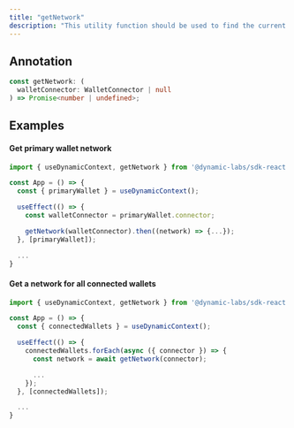 ```yaml
---
title: "getNetwork"
description: "This utility function should be used to find the current network used by a wallet. It receives the wallet connector and returns a promise that will resolve with the network."
---
```


## Annotation

```typescript TypeScript
const getNetwork: (
  walletConnector: WalletConnector | null
) => Promise<number | undefined>;
```

## Examples

#### Get primary wallet network

```typescript TypeScript
import { useDynamicContext, getNetwork } from '@dynamic-labs/sdk-react';

const App = () => {
  const { primaryWallet } = useDynamicContext();

  useEffect(() => {
    const walletConnector = primaryWallet.connector;

    getNetwork(walletConnector).then((network) => {...});
  }, [primaryWallet]);

  ...
}
```

#### Get a network for all connected wallets

```typescript TypeScript
import { useDynamicContext, getNetwork } from '@dynamic-labs/sdk-react';

const App = () => {
  const { connectedWallets } = useDynamicContext();

  useEffect(() => {
    connectedWallets.forEach(async ({ connector }) => {
      const network = await getNetwork(connector);

      ...
    });
  }, [connectedWallets]);

  ...
}
```
